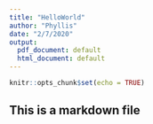 ```yaml
---
title: "HelloWorld"
author: "Phyllis"
date: "2/7/2020"
output:
  pdf_document: default
  html_document: default
---
```


```r
knitr::opts_chunk$set(echo = TRUE)
```

## This is a markdown file

